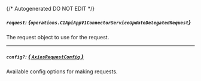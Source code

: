 {/* Autogenerated DO NOT EDIT  */}

##### `request`: *{`operations.C1ApiAppV1ConnectorServiceUpdateDelegatedRequest`}*
The request object to use for the request.
<Collapsible>
    <C1ApiAppV1ConnectorServiceUpdateDelegatedRequest/>
</Collapsible>

---
##### `config?`: [*{ `AxiosRequestConfig` }*](https://axios-http.com/docs/req_config)
Available config options for making requests.


